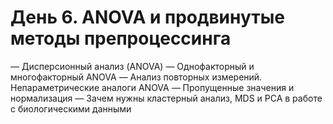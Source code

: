 # День 6. ANOVA и продвинутые методы препроцессинга {#anova}

— Дисперсионный анализ (ANOVA)
— Однофакторный и многофакторный ANOVA
— Анализ повторных измерений. Непараметрические аналоги ANOVA
— Пропущенные значения и нормализация
— Зачем нужны кластерный анализ, MDS и PCA в работе с биологическими данными